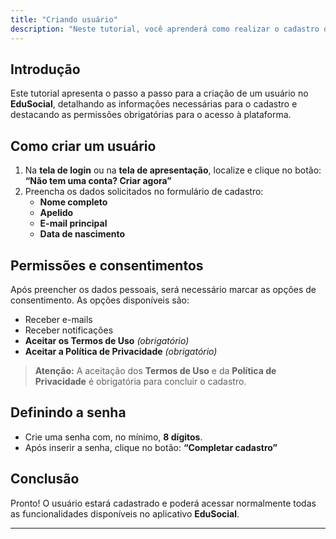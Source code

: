 ```yaml
---
title: "Criando usuário"
description: "Neste tutorial, você aprenderá como realizar o cadastro de um novo usuário no EduSocial."
---
```


## Introdução

Este tutorial apresenta o passo a passo para a criação de um usuário no **EduSocial**, detalhando as informações necessárias para o cadastro e destacando as permissões obrigatórias para o acesso à plataforma.

## Como criar um usuário

1. Na **tela de login** ou na **tela de apresentação**, localize e clique no botão: **“Não tem uma conta? Criar agora”**
2. Preencha os dados solicitados no formulário de cadastro:
   - **Nome completo**
   - **Apelido**
   - **E-mail principal**
   - **Data de nascimento**

## Permissões e consentimentos

Após preencher os dados pessoais, será necessário marcar as opções de consentimento. As opções disponíveis são:

- Receber e-mails
- Receber notificações
- **Aceitar os Termos de Uso** _(obrigatório)_
- **Aceitar a Política de Privacidade** _(obrigatório)_

> **Atenção:** A aceitação dos **Termos de Uso** e da **Política de Privacidade** é obrigatória para concluir o cadastro.

## Definindo a senha

- Crie uma senha com, no mínimo, **8 dígitos**.
- Após inserir a senha, clique no botão: **“Completar cadastro”**

## Conclusão

Pronto\! O usuário estará cadastrado e poderá acessar normalmente todas as funcionalidades disponíveis no aplicativo **EduSocial**.

---